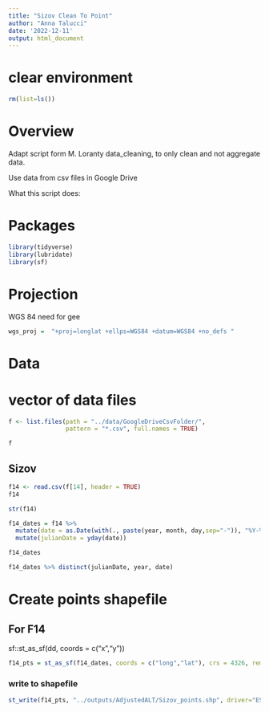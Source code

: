 ```yaml
---
title: "Sizov Clean To Point"
author: "Anna Talucci"
date: '2022-12-11'
output: html_document
---
```





# clear environment
```r
rm(list=ls())
```

# Overview

Adapt script form M. Loranty data_cleaning, to only clean and not aggregate data. 

Use data from csv files in Google Drive

What this script does:


# Packages

```r
library(tidyverse)
library(lubridate)
library(sf)
```
# Projection

WGS 84 need for gee
```r
wgs_proj =  "+proj=longlat +ellps=WGS84 +datum=WGS84 +no_defs "
```

# Data

# vector of data files
```r
f <- list.files(path = "../data/GoogleDriveCsvFolder/",
                pattern = "*.csv", full.names = TRUE)
```

```r
f
```



## Sizov
```r
f14 <- read.csv(f[14], header = TRUE)
f14
```
```r
str(f14)
```


```r
f14_dates = f14 %>%
  mutate(date = as.Date(with(., paste(year, month, day,sep="-")), "%Y-%m-%d")) %>%
  mutate(julianDate = yday(date)) 

f14_dates
```



```r
f14_dates %>% distinct(julianDate, year, date)
```

# Create points shapefile

## For F14
sf::st_as_sf(dd, coords = c("x","y"))
```r
f14_pts = st_as_sf(f14_dates, coords = c("long","lat"), crs = 4326, remove = FALSE)
```


### write to shapefile
```r
st_write(f14_pts, "../outputs/AdjustedALT/Sizov_points.shp", driver="ESRI Shapefile")
```